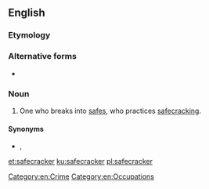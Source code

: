==English==

===Etymology===
{{compound|safe|cracker|lang=en}}

===Alternative forms===
* {{l|en|safe-cracker}}

===Noun===
{{en-noun}}

# One who breaks into [[safe]]s, who practices [[safecracking]].

====Synonyms====
* {{l|en|yegg}}, {{l|en|yeggman}}

[[Category:en:Crime]]
[[Category:en:Occupations]]

[[et:safecracker]]
[[ku:safecracker]]
[[pl:safecracker]]